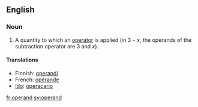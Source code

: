 ==English==

===Noun===
{{en-noun}}

# {{mathematics}} A quantity to which an [[operator]] is applied (in <math>3 - x</math>, the operands of the subtraction operator are 3 and <math>x</math>).

====Translations====
{{top}}
*Finnish: [[operandi]]
*French: [[opérande]] {{m}}
*[[Ido]]: [[operacario]]
{{mid}}
{{bottom}}

[[fr:operand]]
[[sv:operand]]
